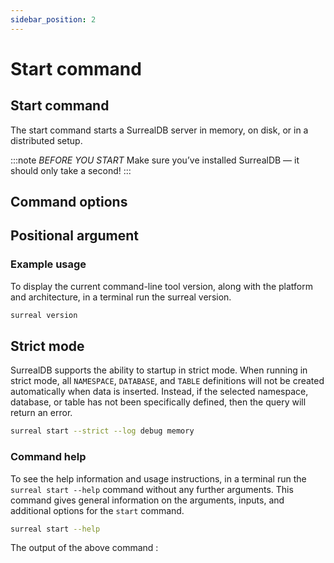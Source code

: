 ```yaml
---
sidebar_position: 2
---
```



# Start command

## Start command

The start command starts a SurrealDB server in memory, on disk, or in a distributed setup.

:::note
 <em>BEFORE YOU START</em> Make sure you’ve installed SurrealDB — it should only take a second! 
:::

## Command options

<TableImportComponent data={data} />

## Positional argument

<TableImportComponent data={PositionalData} />


### Example usage
To display the current command-line tool version, along with the platform and architecture, in a terminal run the surreal version.

```bash
surreal version
```

## Strict mode

SurrealDB supports the ability to startup in strict mode. When running in strict mode, all `NAMESPACE`, `DATABASE`, and `TABLE` definitions will not be created automatically when data is inserted. Instead, if the selected namespace, database, or table has not been specifically defined, then the query will return an error.

```bash
surreal start --strict --log debug memory
```
### Command help

To see the help information and usage instructions, in a terminal run the `surreal start --help` command without any further arguments. This command gives general information on the arguments, inputs, and additional options for the `start` command.

```bash
surreal start --help
```
The output of the above command :
<CommandHelp />